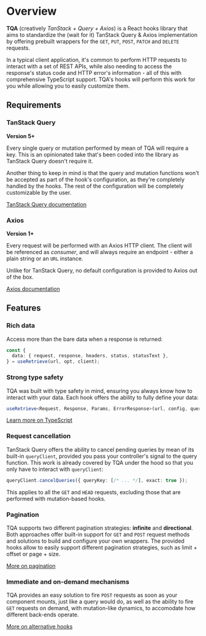 # Overview

**TQA** (creatively *TanStack + Query + Axios*) is a React hooks library that
aims to standardize the (wait for it) TanStack Query & Axios implementation by
offering prebuilt wrappers for the `GET`, `PUT`, `POST`, `PATCH` and `DELETE`
requests.

In a typical client application, it's common to perform HTTP requests to
interact with a set of REST APIs, while also needing to access the response's
status code and HTTP error's information - all of this with comprehensive
TypeScript support. TQA's hooks will perform this work for you while allowing
you to easily customize them.

## Requirements

### TanStack Query

**Version 5+**

Every single query or mutation performed by mean of TQA will require a key. This
is an opinionated take that's been coded into the library as TanStack Query
doesn't require it.

Another thing to keep in mind is that the query and mutation functions won't be
accepted as part of the hook's configuration, as they're completely handled by
the hooks. The rest of the configuration will be completely customizable by
the user.

[TanStack Query documentation](https://tanstack.com/query/latest)

### Axios

**Version 1+**

Every request will be performed with an Axios HTTP client. The client will be
referenced as *consumer*, and will always require an endpoint - either a plain
string or an `URL` instance.

Unlike for TanStack Query, no default configuration is provided to Axios out of
the box.

[Axios documentation](https://axios-http.com/)

## Features

### Rich data

Access more than the bare data when a response is returned:

```ts filename="TypeScript"
const {
  data: { request, response, headers, status, statusText },
} = useRetrieve(url, opt, client);
```

### Strong type safety

TQA was built with type safety in mind, ensuring you always know how to interact
with your data. Each hook offers the ability to fully define your data:

```ts filename="TypeScript"
useRetrieve<Request, Response, Params, ErrorResponse>(url, config, queryClient);
```

[Learn more on TypeScript](/typescript)

### Request cancellation

TanStack Query offers the ability to cancel pending queries by mean of its
built-in `queryClient`, provided you pass your controller's signal to the
query function. This work is already covered by TQA under the hood so that
you only have to interact with `queryClient`:

```ts filename="TypeScript" copy=false
queryClient.cancelQueries({ queryKey: [/* ... */], exact: true });
```

This applies to all the `GET` and `HEAD` requests, excluding those that are
performed with mutation-based hooks.

### Pagination

TQA supports two different pagination strategies: **infinite** and
**directional**. Both approaches offer built-in support for `GET` and `POST`
request methods and solutions to build and configure your own wrappers. The
provided hooks allow to easily support different pagination strategies, such as
limit + offset or page + size.

[More on pagination](/pagination)

### Immediate and on-demand mechanisms

TQA provides an easy solution to fire `POST` requests as soon as your component
mounts, just like a query would do, as well as the ability to fire `GET`
requests on demand, with mutation-like dynamics, to accomodate how different
back-ends operate.

[More on alternative hooks](/alternative-hooks)
